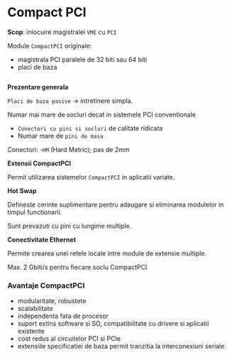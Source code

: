 
<SEO title="Compact PCI" />

# Compact PCI

**Scop**: inlocuire magistralei `VME` cu `PCI`

Module `CompactPCI` originale:
- magistrala PCI paralele de 32 biti sau 64 biti
- placi de baza 

<div style={{ maxWidth: '600px', marginBottom: '1.45rem' }}>
  <Image imgName={"compact-pci.png"}/>
</div>

**Prezentare generala**

`Placi de baza pasive` -> intretinere simpla.

Numar mai mare de socluri decat in sistemele PCI conventionale
- `Conectori cu pini si socluri` de calitate ridicata
- Numar mare de `pini de masa`

Conectori:
-`HM` (Hard Metric); pas de 2mm

**Extensii CompactPCI**

Permit utilizarea sistemelor `CompactPCI` in aplicatii variate.

**Hot Swap**

Defineste cerinte suplimentare pentru adaugare si eliminarea modulelor in timpul functionarii.

Sunt prevazuti cu pini cu lungime multiple.

**Conectivitate Ethernet**

Permite crearea unei retele locale intre module de extensie multiple.

Max. 2 Gbiti/s pentru fiecare soclu CompactPCI

<h3>Avantaje CompactPCI</h3>

- modularitate, robustete
- scalabilitate
- independenta fata de procesor
- suport extins software si SO, compatibilitate cu drivere si aplicatii existente
- cost redus al circuitelor PCI si PCIe
- extensiile specificatiei de baza permit tranzitia la interconexiuni seriale

<Links />